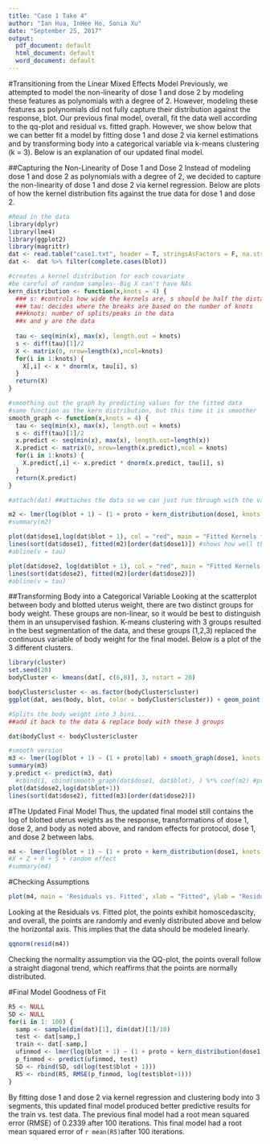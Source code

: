 ```yaml
---
title: "Case 1 Take 4"
author: "Ian Hua, InHee Ho, Sonia Xu"
date: "September 25, 2017"
output:
  pdf_document: default
  html_document: default
  word_document: default
---
```

#Transitioning from the Linear Mixed Effects Model
Previously, we attempted to model the non-linearity of dose 1 and dose 2 by modeling these features as polynomials with a degree of 2. However, modeling these features as polynomials did not fully capture their distribution against the response, blot. Our previous final model, overall, fit the data well according to the qq-plot and residual vs. fitted graph. However, we show below that we can better fit a model by fitting dose 1 and dose 2 via kernel estimations and by transforming body into a categorical variable via k-means clustering (k = 3). Below is an explanation of our updated final model. 

##Capturing the Non-Linearity of Dose 1 and Dose 2
Instead of modeling dose 1 and dose 2 as polynomials with a degree of 2, we decided to capture the non-linearity of dose 1 and dose 2 via kernel regression. Below are plots of how the kernel distribution fits against the true data for dose 1 and dose 2.


```r
#Read in the data
library(dplyr)
library(lme4)
library(ggplot2)
library(magrittr)
dat <- read.table("case1.txt", header = T, stringsAsFactors = F, na.strings = ".", colClasses=c("character","character","numeric","numeric","numeric","numeric","numeric","numeric"))
dat <-  dat %>% filter(complete.cases(blot)) 
```

```r
#creates a kernel distribution for each covariate
#be careful of random samples--Big X can't have NAs
kern_distribution <- function(x,knots = 4) {
  ### s: #controls how wide the kernels are, s should be half the distance between two knots 
  ### tau: decides where the breaks are based on the number of knots
  ###knots: number of splits/peaks in the data
  ##x and y are the data
  
  tau <- seq(min(x), max(x), length.out = knots)
  s <- diff(tau)[1]/2
  X <- matrix(0, nrow=length(x),ncol=knots)
  for(i in 1:knots) {
    X[,i] <- x * dnorm(x, tau[i], s)
  }
  return(X)
}

#smoothing out the graph by predicting values for the fitted data
#same function as the kern distribution, but this time it is smoother
smooth_graph <- function(x,knots = 4) {
  tau <- seq(min(x), max(x), length.out = knots)
  s <- diff(tau)[1]/2
  x.predict <- seq(min(x), max(x), length.out=length(x))
  X.predict <- matrix(0, nrow=length(x.predict),ncol = knots)
  for(i in 1:knots) {
    X.predict[,i] <- x.predict * dnorm(x.predict, tau[i], s)
  }
  return(X.predict)
}
```

```r

#attach(dat) ##attaches the data so we can just run through with the variable names

m2 <- lmer(log(blot + 1) ~ (1 + proto + kern_distribution(dose1, knots = 4) + kern_distribution(dose2, knots = 3)|lab) + kern_distribution(dose1, knots = 4) + kern_distribution(dose2, knots = 3) , data = dat)  #X + Z + R + S + random effect
#summary(m2)
```

```r
plot(dat$dose1,log(dat$blot + 1), col = "red", main = "Fitted Kernels for Dose 1", ylab = "log(blot + 1)", xlab = "dose 1") #plots the true data
lines(sort(dat$dose1), fitted(m2)[order(dat$dose1)]) #shows how well the model fits the true data
#abline(v = tau)

plot(dat$dose2, log(dat$blot + 1), col = "red", main = "Fitted Kernels for Dose 2", ylab = "log(blot + 1)", xlab = "dose 1")
lines(sort(dat$dose2), fitted(m2)[order(dat$dose2)])
#abline(v = tau)

```
##Transforming Body into a Categorical Variable
Looking at the scatterplot between body and blotted uterus weight, there are two distinct groups for body weight. These groups are non-linear, so it would be best to distinguish them in an unsupervised fashion. K-means clustering with 3 groups resulted in the best segmentation of the data, and these groups (1,2,3) replaced the continuous variable of body weight for the final model. Below is a plot of the 3 different clusters.
```r
library(cluster)
set.seed(20)
bodyCluster <- kmeans(dat[, c(6,8)], 3, nstart = 20)

bodyCluster$cluster <- as.factor(bodyCluster$cluster)
ggplot(dat, aes(body, blot, color = bodyCluster$cluster)) + geom_point()

#Splits the body weight into 3 bins...
##add it back to the data & replace body with these 3 groups

dat$bodyClust <- bodyCluster$cluster
```

```r
#smooth version
m3 <- lmer(log(blot + 1) ~ (1 + proto|lab) + smooth_graph(dose1, knots = 3) + smooth_graph(dose2, knots = 3) + smooth_graph(body, knots = 3), data = dat) #X + Z + R + S + random effect
summary(m3)
y.predict <- predict(m3, dat)
  #cbind(1, cbind(smooth_graph(dat$dose1, dat$blot), ) %*% coef(m2) #predict function is easier // but cbind(X.predicts)
plot(dat$dose2,log(dat$blot+1))
lines(sort(dat$dose2), fitted(m3)[order(dat$dose2)])
```

#The Updated Final Model
Thus, the updated final model still contains the log of blotted uterus weights as the response, transformations of dose 1, dose 2, and body as noted above, and random effects for protocol, dose 1, and dose 2 between labs.
```r
m4 <- lmer(log(blot + 1) ~ (1 + proto + kern_distribution(dose1, knots = 4) + kern_distribution(dose2, knots = 3)|lab) + kern_distribution(dose1, knots = 4) + kern_distribution(dose2, knots = 3) + bodyClust, data = dat) 
#X + Z + R + S + random effect
#summary(m4)
```
#Checking Assumptions
```r
plot(m4, main = 'Residuals vs. Fitted', xlab = "Fitted", ylab = "Residuals")
```
Looking at the Residuals vs. Fitted plot, the points exhibit homoscedascity, and overall, the points are randomly and evenly distributed above and below the horizontal axis. This implies that the data should be modeled linearly. 

```r
qqnorm(resid(m4))
```
Checking the normality assumption via the QQ-plot, the points overall follow a straight diagonal trend, which reaffirms that the points are normally distributed.

#Final Model Goodness of Fit
```r
R5 <- NULL
SD <- NULL
for(i in 1: 100) {
  samp <- sample(dim(dat)[1], dim(dat)[1]/10)
  test <- dat[samp,]
  train <- dat[-samp,]
  ufinmod <- lmer(log(blot + 1) ~ (1 + proto + kern_distribution(dose1, knots = 4) + kern_distribution(dose2, knots = 3)|lab) + kern_distribution(dose1, knots = 4) + kern_distribution(dose2, knots = 3) + bodyClust, data = dat) 
  p_finmod <- predict(ufinmod, test)
  SD <- rbind(SD, sd(log(test$blot + 1)))
  R5 <- rbind(R5, RMSE(p_finmod, log(test$blot+1)))
}
```

By fitting dose 1 and dose 2 via kernel regression and clustering body into 3 segments, this updated final model produced better predictive results for the train vs. test data. The previous final model had a root mean squared error (RMSE) of 0.2339 after 100 iterations. This final model had a root mean squared error of `r mean(R5)`after 100 iterations.


